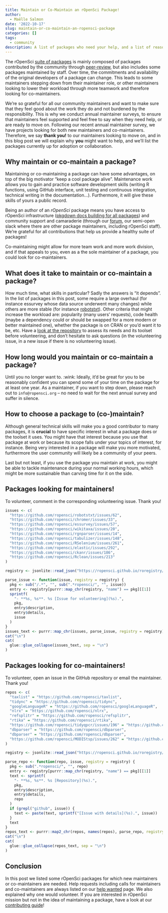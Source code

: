 ```yaml
---
title: Maintain or Co-Maintain an rOpenSci Package!
author:
  - Maëlle Salmon
date: '2022-10-17'
slug: maintain-or-co-maintain-an-ropensci-package
categories: []
tags:
  - community
description: A list of packages who need your help, and a list of reasons why to help.
---
```


The rOpenSci [suite of packages](/packages) is mainly composed of packages contributed by the community through [peer-review](/software-review), but also includes some packages maintained by staff. 
Over time, the commitments and availability of the original developers of a package can change. This leads to some maintainers stepping down from their maintainer role, or other maintainers looking to lower their workload through more teamwork and therefore looking for co-maintainers.

We're so grateful for all our community maintainers and want to make sure that they feel good about the work they do and not burdened by the responsibility. This is why we conduct annual maintainer surveys, to ensure that maintainers feel supported and feel free to say when they need help, or are ready to move on. 
Following our recent annual maintainer survey, we have projects looking for both new maintainers and co-maintainers. Therefore, we say **thank you!** to our maintainers looking to move on, and in this blog post we will explain why **you** might want to help, and we'll list the packages currently up for adoption or collaboration.

## Why maintain or co-maintain a package?

Maintaining or co-maintaining a package can have some advantages, on top of the big motivator "keep a cool package alive".
Maintenance work allows you to gain and practice software development skills (writing R functions, using GitHub interface, unit testing and continuous integration, technical writing in the documentation...).
Furthermore, it will give these skills of yours a public record.

Being an author of an _rOpenSci_ package means you have access to rOpenSci infrastructure ([pkgdown docs building for all packages](/blog/2021/09/03/runiverse-docs/)) and community support and camaraderie (through our [forum](/blog/2022/01/11/ropensci-forum/), our semi-open slack where there are other package maintainers, including rOpenSci staff).
We're grateful for all contributions that help us provide a healthy suite of packages!

Co-maintaining might allow for more team work and more work division, and if that appeals to you, even as a the sole maintainer of a package, you could look for co-maintainers. 

## What does it take to maintain or co-maintain a package?

How much time, what skills in particular?
Sadly the answers is "it depends".
In the list of packages in this post, some require a large overhaul (for instance essurvey whose data source underwent many changes) while others are more stable (for instance [robotstxt](https://github.com/ropensci/robotstxt/)).
Other criteria that might increase the workload are: popularity (many users' requests), code health (maybe a dependency could or should be swapped for a more modern or better maintained one), whether the package is on CRAN or you'd want it to be, etc.
Have a [look at the repository](/blog/2022/07/01/evaluating-github-activity-for-contributors/) to assess its needs and its toolset before volunteering, and don't hesitate to ask questions (in the volunteering issue, in a new issue if there is no volunteering issue).

## How long would you maintain or co-maintain a package?

Until you no longer want to. :wink:
Ideally, it'd be great for you to be reasonably confident you can spend some of your time on the package for at least one year.
As a maintainer, if you want to step down, please reach out to `info@ropensci.org` -- no need to wait for the next annual survey and suffer in silence.

## How to choose a package to (co-)maintain?

Although general technical skills will make you a good contributor to many packages, it is **crucial** to have specific interest in what a package does or the toolset it uses.
You might have that interest because you use that package at work or because its scope falls under your topics of interest, for instance.
Being very interested in a package will make you more motivated, furthermore the user community will likely be a community of your peers.

Last but not least, if you use the package you maintain at work, you might be able to tackle maintenance during your normal working hours, which might be more sustainable than carving time for it on the side.

## Packages looking for maintainers!

To volunteer, comment in the corresponding volunteering issue. Thank you!

```r
issues <- c(
  "https://github.com/ropensci/robotstxt/issues/62",
  "https://github.com/ropensci/chromer/issues/33",
  "https://github.com/ropensci/essurvey/issues/57",
  "https://github.com/ropensci/wikitaxa/issues/20",
  "https://github.com/ropensci/rgnparser/issues/14",
  "https://github.com/ropensci/tabulizer/issues/148",
  "https://github.com/ropensci/RSelenium/issues/261",
  "https://github.com/ropensci/elastic/issues/292",
  "https://github.com/ropensci/ckanr/issues/186",
  "https://github.com/ropensci/Rclean/issues/213"
)

registry <- jsonlite::read_json("https://ropensci.github.io/roregistry/registry.json")[["packages"]]

parse_issue <- function(issue, registry = registry) {
  pkg <- sub("/.*", "", sub(".*ropensci/", "", issue))
  entry <- registry[purrr::map_chr(registry, "name") == pkg][[1]]
  sprintf(
    "- **%s, %s**. %s [Issue for volunteering](%s).",
    pkg,
    entry$description, 
    entry$details, 
    issue
  )
}
issues_text <- purrr::map_chr(issues, parse_issue, registry = registry)
cat("\n")
cat(
  glue::glue_collapse(issues_text, sep = "\n")
)
```

## Packages looking for co-maintainers!

To volunteer, open an issue in the GitHub repository or email the maintainer.
Thank you!

```r
repos <- c(
  "taxlist" = "https://github.com/ropensci/taxlist",
  "tidync" = "https://github.com/ropensci/tidync",
  "googleLanguageR" = "https://github.com/ropensci/googleLanguageR",
  "nlrx" = "https://github.com/ropensci/nlrx",
  "refsplitr" = "https://github.com/ropensci/refsplitr",
  "rtika" = "https://github.com/ropensci/rtika",
  "https://github.com/ropensci/tidyqpcr/issues/196" = "https://github.com/ropensci/tidyqpcr",
  "dbparser" = "https://github.com/ropensci/dbparser",
  "dbparser" = "https://github.com/ropensci/dbparser",
  "https://github.com/ropensci/MODIStsp/issues/262" = "https://github.com/ropensci/MODIStsp"
)

registry <- jsonlite::read_json("https://ropensci.github.io/roregistry/registry.json")[["packages"]]

parse_repo <- function(repo, issue, registry = registry) {
  pkg <- sub(".*ropensci/", "", repo)
  entry <- registry[purrr::map_chr(registry, "name") == pkg][[1]]
  text <- sprintf(
    "- **%s, %s**. %s [Repository](%s).",
    pkg,
    entry$description, 
    entry$details, 
    repo
  )
  if (grepl("github", issue)) {
    text <- paste(text, sprintf("[Issue with details](%s).", issue))
  }
  text
}
repos_text <- purrr::map2_chr(repos, names(repos), parse_repo, registry = registry)
cat("\n")
cat(
  glue::glue_collapse(repos_text, sep = "\n")
)
```


## Conclusion

In this post we listed some rOpenSci packages for which new maintainers or co-maintainers are needed.
Help requests including calls for maintainers and co-maintainers are always listed on our [help wanted](/help-wanted) page.
We also explained why one would volunteer.
If you are interested in rOpenSci mission but not in the idea of maintaining a package, have a look at our [contributing guide](https://contributing.ropensci.org/)!